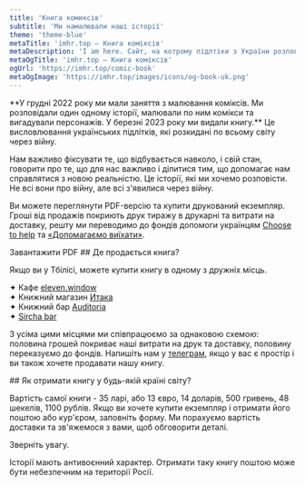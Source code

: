 ```yaml
---
title: 'Книга комиксів'
subtitle: 'Ми намалювали наші історії'
theme: 'theme-blue'
metaTitle: 'imhr.top — Книга коміксів'
metaDescription: 'I am here. Сайт, на котрому підлтіки з України розповідають свої істроії'
metaOgTitle: 'imhr.top — Книга коміксів'
ogUrl: 'https://imhr.top/comic-book'
metaOgImage: 'https://imhr.top/images/icons/og-book-uk.png'
---
```


<HeadingCustomSubtitle img="/images/comic-book/cover.jpg" />
<Medium>
  **У грудні 2022 року ми мали заняття з малювання коміксів. Ми
  розповідали один одному історії, малювали по ним комікси та вигадували
  персонажів. У березні 2023 року ми видали книгу.**
</Medium>

<Medium>
  Це висловлювання українських підлітків, які розкидані по всьому світу через війну.

Нам важливо фіксувати те, що відбувається навколо, і свій стан, говорити про те, що для нас важливо і ділитися тим, що допомагає нам справлятися з новою реальністю. Це історії, які ми хочемо розповісти. Не всі вони про війну, але всі з'явилися через війну.

Ви можете переглянути PDF-версію та купити друкований екземпляр. Гроші від продажів покриють друк тиражу в друкарні та витрати на доставку, решту ми переводимо до фондів допомоги українцям <a href="https://choosetohelp.ge/" target="_blank">Choose to help</a> та <a href="https://helpingtoleave.org/en" target="_blank">«Допомагаємо виїхати»</a>.

</Medium>

<Medium>
  <ArticleButton>Завантажити PDF</ArticleButton>
</Medium>

<Medium>
  ## Де продається книга?

Якщо ви у Тбілісі, можете купити книгу в одному з дружніх місць.

✦ Кафе <a href="https://www.instagram.com/eleven.window/" target="_blank">eleven.window</a>  
 ✦ Книжний магазин <a href="https://www.instagram.com/itakabooks/" target="_blank">Итака</a>  
 ✦ Книжний бар <a href="https://www.instagram.com/auditoria_booksbar/" target="_blank">Auditoria</a>  
 ✦ <a href="https://www.instagram.com/sircha_bar/" target="_blank">Sircha bar</a>

З усіма цими місцями ми співпрацюємо за однаковою схемою: половина грошей покриває наші витрати на друк та доставку, половину переказуємо до фондів. Напишіть нам у <a href="https://t.me/+tiiH3XpLUB03YWFi" target="_blank">телеграм</a>, якщо у вас є простір і ви також хочете продавати нашу книгу.

</Medium>

<Medium>
  ## Як отримати книгу у будь-якій країні світу?

Вартість самої книги - 35 ларі, або 13 євро, 14 доларів, 500 гривень, 48 шекелів, 1100 рублів. Якщо ви хочете купити екземпляр і отримати його поштою або кур'єром, заповніть форму. Ми порахуємо вартість доставки та зв'яжемося з вами, щоб обговорити деталі.

Зверніть увагу.

Історії мають антивоєнний характер. Отримати таку книгу поштою може бути небезпечним на території Росії.

</Medium>

<Medium>
  <RequestForm />
</Medium>
